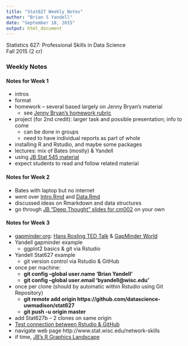 ```yaml
---
title: "Stat627 Weekly Notes"
author: "Brian S Yandell"
date: "September 18, 2015"
output: html_document
---
```


Statistics 627: Professional Skills in Data Science  
Fall 2015 (2 cr)  

### Weekly Notes

#### Notes for Week 1

* intros
* format
* homework -- several based largely on Jenny Bryan’s material
  + see [Jenny Bryan’s homework rubric](http://stat545-ubc.github.io/peer-review01_marking-rubric.html)
* project (for 2nd credit): larger task and possible presentation; info to come
  + can be done in groups
  + need to have individual reports as part of whole
* installing R and Rstudio, and maybe some packages
* lectures: mix of Bates (mostly) & Yandell
* using [JB Stat 545 material](http://stat545-ubc.github.io/)
* expect students to read and follow related material

#### Notes for Week 2

* Bates with laptop but no internet
* went over [Intro.Rmd](https://github.com/dmbates/stat692/blob/master/Intro.Rmd) and [Data.Rmd](https://github.com/dmbates/stat692/blob/master/Data.Rmd)
* discussed ideas on Rmarkdown and data structures
* go through [JB "Deep Thought" slides for cm002](http://stat545-ubc.github.io/cm002_r-rstudio-intro.html) on your own

#### Notes for Week 3

* [gapminder.org](http://gapminder.org): [Hans Rosling TED Talk](http://www.gapminder.org/videos/ted-us-state-department/) & [GapMinder World](http://www.gapminder.org/world)
* Yandell gapminder example
  + ggplot2 basics & git via Rstudio
* Yandell Stat627 example
  + git version control via Rstudio & GitHub
* once per machine:
  + __git config --global user.name 'Brian Yandell'__
  + __git config --global user.email 'byandell@wisc.edu'__
* once per clone (should by automatic within Rstudio using Git Repository)
  + __git remote add origin https://github.com/datascience-uwmadison/stat627__
  + __git push -u origin master__
* add Stat627b -- 2 clones on same origin
* [Test connection between Rstudio & GitHub](http://stat545-ubc.github.io/git00_index.html)
* navigate web page http://www.stat.wisc.edu/network-skills
* if time, [JB’s R Graphics Landscape](http://stat545-ubc.github.io/cm005_still-data-ggplot2-rmarkdown.html)